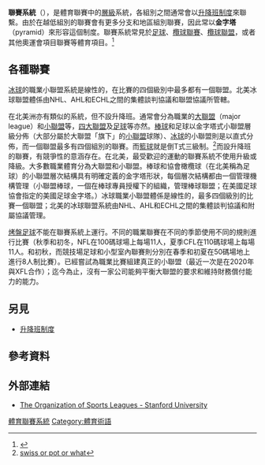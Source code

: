 '''聯賽系統'''（{{lang-en|league system}}），是體育聯賽中的[[層級|層級]]系統，各組別之間通常會以[[升降班制度|升降班制度]]來聯繫。由於在越低組別的聯賽會有更多分支和地區組別聯賽，因此常以'''金字塔'''（pyramid）來形容這個制度。聯賽系統常見於[[足球|足球]]、[[欖球聯賽|欖球聯賽]]、[[欖球聯盟|欖球聯盟]]，或者其他奧運會項目聯賽等體育項目。<ref>{{cite web|url=http://somervillearchives.omeka.net/exhibits/show/recreation1/sports-exercise/adultsports-exercise|title=Adult Sports & Exercise · WHAT PARK DID YOU HANG OUT AT? · Somerville Archives|website=somervillearchives.omeka.net|url-status=live|archive-url=https://web.archive.org/web/20151006011940/http://somervillearchives.omeka.net/exhibits/show/recreation1/sports-exercise/adultsports-exercise|archive-date=2015-10-06}}</ref>

== 各種聯賽 ==
[[冰球|冰球]]的職業小聯盟系統是線性的，在比賽的四個級別中最多都有一個聯盟。北美冰球聯盟體係由NHL、AHL和ECHL之間的集體談判協議和聯盟協議所管轄。

在北美洲亦有類似的系統，但不設升降班。通常會分為職業的[[大聯盟|大聯盟]]（major league）和[[小聯盟|小聯盟]]等，[[北美四大職業運動|四大聯盟]]及[[美職|足球]]等亦然。[[棒球|棒球]]和足球以金字塔式小聯盟層級分佈（大部分屬於大聯盟「旗下」的[[美國職棒小聯盟|小聯盟]]球隊）、[[冰球|冰球]]的小聯盟則是以直式分佈，而一個聯盟最多有四個組別的聯賽。而[[籃球|籃球]]就是倒T式三級制。<ref>[http://keirradnedge.com/2021/02/07/swiss-or-pot-or-what/  swiss or pot or what]</ref>而設升降班的聯賽，有競爭性的意涵存在。在北美，最受歡迎的運動的聯賽系統不使用升級或降級。大多數職業體育分為大聯盟和小聯盟。棒球和協會橄欖球（在北美稱為足球）的小聯盟層次結構具有明確定義的金字塔形狀，每個層次結構都由一個管理機構管理（小聯盟棒球，一個在棒球專員授權下的組織，管理棒球聯盟；在美國足球協會指定的美國足球金字塔。）冰球職業小聯盟體係是線性的，最多四個級別的比賽一個聯盟；北美的冰球聯盟系統由NHL、AHL和ECHL之間的集體談判協議和附屬協議管理。

[[烤盤足球|烤盤足球]]不能在聯賽系統上運行。不同的職業聯賽在不同的季節使用不同的規則進行比賽（秋季和初冬，NFL在100碼球場上每場11人，夏季CFL在110碼球場上每場11人。和初秋，而競技場足球和小型室內聯賽則分別在春季和初夏在50碼場地上進行8人制比賽）。已經嘗試為職業比賽組建真正的小聯盟（最近一次是在2020年與XFL合作）；迄今為止，沒有一家公司能夠平衡大聯盟的要求和維持財務償付能力的能力。

== 另見 ==

* [[升降班制度|升降班制度]]

== 參考資料 ==
{{reflist}}

==外部連結==
*[http://www-siepr.stanford.edu/papers/pdf/02-43.pdf The Organization of Sports Leagues - Stanford University] {{Wayback|url=http://www-siepr.stanford.edu/papers/pdf/02-43.pdf |date=20150421082456 }}

{{FLS}}

[[Category:體育聯賽系統|]]
[[Category:體育術語|Category:體育術語]]